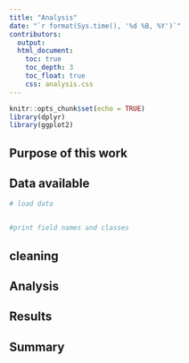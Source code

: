 ```yaml
---
title: "Analysis"
date: "`r format(Sys.time(), '%d %B, %Y')`"
contributors:
  output:
  html_document:
    toc: true
    toc_depth: 3
    toc_float: true
    css: analysis.css
---
```


```r
knitr::opts_chunk$set(echo = TRUE)
library(dplyr)
library(ggplot2)

```

## Purpose of this work

## Data available
```r
# load data


#print field names and classes


```

## cleaning

## Analysis

## Results

## Summary


